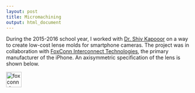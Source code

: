 ```yaml
---
layout: post
title: Micromachining 
output: html_document
---
```


During the 2015-2016 school year, I worked with [Dr. Shiv Kapooor](https://mechanical.illinois.edu/directory/faculty/sgkapoor)  on a way to create low-cost lense molds for smartphone cameras.  The project was in collaboration with [FoxConn Interconnect Technologies](http://www.fit-foxconn.com/), the primary manufacturer of the iPhone. An axisymmetric specification of the lens is shown below.

<img src="/images/micromachining/foxconn_axisymmetric.png" alt="foxconn_lense_mold_specification" height="42" width="42">
